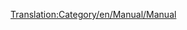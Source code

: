 [[Translation:Category/en/Manual/Manual]]

{{en/Bilingual box| It
| Categoria per pagine correlate al manuale. 
Gli articoli che sono richiamati dal [[Template:it/Manual/Indice dei contenuti]] sono posizionati automaticamente qui.
| A Category for Manual related pages.
Articles that are called by [[Template:it/Manual/Indice dei contenuti]] are automatically placed here.}}


